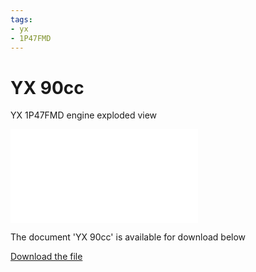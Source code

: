 ```yaml
---
tags:
- yx
- 1P47FMD
---
```



# YX 90cc

YX 1P47FMD engine exploded view

<div style={{ position: 'relative', paddingBottom: '141.4%', height: 0, overflow: 'hidden', maxWidth: '100%', background: '#f0f0f0' }}>
  <iframe
    src="/file/yx90.pdf#toolbar=0&navpanes=0&scrollbar=0"
    style={{ position: 'absolute', top: 0, left: 0, width: '100%', height: '100%' }}
    frameBorder="0"
    scrolling="no">
  </iframe>
</div>

The document 'YX 90cc' is available for download below

[Download the file](../../../static/file/yx90.pdf)
